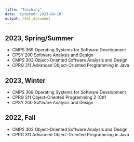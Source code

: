 ```yaml
---
title: "Teaching"
date: 'Updated: 2023-04-18'
output: html_document
---
```


## 2023, Spring/Summer

- CMPS 369 Operating Systems for Software Development
- CPSY 200 Software Analysis and Design
- CMPS 303 Object-Oriented Software Analysis and Design
- CPRG 311 Advanced Object-Oriented Programming in Java


## 2023, Winter

- CMPS 369 Operating Systems for Software Development
- CPRG 211 Object-Oriented Programming 2 (C#)
- CPSY 200 Software Analysis and Design
        
        
## 2022, Fall

- CMPS 303 Object-Oriented Software Analysis and Design
- CPRG 311 Advanced Object-Oriented Programming in Java